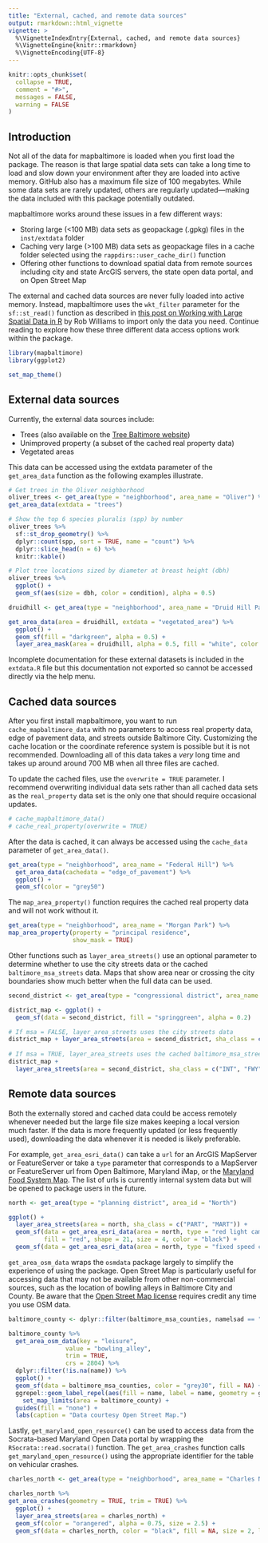 ```yaml
---
title: "External, cached, and remote data sources"
output: rmarkdown::html_vignette
vignette: >
  %\VignetteIndexEntry{External, cached, and remote data sources}
  %\VignetteEngine{knitr::rmarkdown}
  %\VignetteEncoding{UTF-8}
---
```


```r
knitr::opts_chunk$set(
  collapse = TRUE,
  comment = "#>",
  messages = FALSE,
  warning = FALSE
)
```

## Introduction

Not all of the data for mapbaltimore is loaded when you first load the package. The reason is that large spatial data sets can take a long time to load and slow down your environment after they are loaded into active memory. GitHub also has a maximum file size of 100 megabytes. While some data sets are rarely updated, others are regularly updated—making the data included with this package potentially outdated.

mapbaltimore works around these issues in a few different ways:

- Storing large (<100 MB) data sets as geopackage (.gpkg) files in the `inst/extdata` folder
- Caching very large (>100 MB) data sets as geopackage files in a cache folder selected using the `rappdirs::user_cache_dir()` function
- Offering other functions to download spatial data from remote sources including city and state ArcGIS servers, the state open data portal, and on Open Street Map

The external and cached data sources are never fully loaded into active memory. Instead, mapbaltimore uses the `wkt_filter` parameter for the `sf::st_read()` function as described in [this post on Working with Large Spatial Data in R](https://jayrobwilliams.com/posts/2020/09/spatial-sql) by Rob Williams to import only the data you need. Continue reading to explore how these three different data access options work within the package.

```r
library(mapbaltimore)
library(ggplot2)

set_map_theme()
```

## External data sources

Currently, the external data sources include:

- Trees (also available on the [Tree Baltimore website](https://baltimore.maps.arcgis.com/apps/webappviewer/index.html?id=d2cfbbe9a24b4d988de127852e6c26c8%20))
- Unimproved property (a subset of the cached real property data)
- Vegetated areas

This data can be accessed using the extdata parameter of the `get_area_data` function as the following examples illustrate.

```r
# Get trees in the Oliver neighborhood
oliver_trees <- get_area(type = "neighborhood", area_name = "Oliver") %>% 
get_area_data(extdata = "trees")

# Show the top 6 species pluralis (spp) by number
oliver_trees %>% 
  sf::st_drop_geometry() %>% 
  dplyr::count(spp, sort = TRUE, name = "count") %>% 
  dplyr::slice_head(n = 6) %>% 
  knitr::kable()

# Plot tree locations sized by diameter at breast height (dbh)
oliver_trees %>% 
  ggplot() +
  geom_sf(aes(size = dbh, color = condition), alpha = 0.5)
```

```r
druidhill <- get_area(type = "neighborhood", area_name = "Druid Hill Park")

get_area_data(area = druidhill, extdata = "vegetated_area") %>% 
  ggplot() +
  geom_sf(fill = "darkgreen", alpha = 0.5) +
  layer_area_mask(area = druidhill, alpha = 0.5, fill = "white", color = NA, dist = 5)
```

Incomplete documentation for these external datasets is included in the `extdata.R` file but this documentation not exported so cannot be accessed directly via the help menu.

## Cached data sources

After you first install mapbaltimore, you want to run `cache_mapbaltimore_data` with no parameters to access real property data, edge of pavement data, and streets outside Baltimore City. Customizing the cache location or the coordinate reference system is possible but it is not recommended. Downloading all of this data takes a *very* long time and takes up around around 700 MB when all three files are cached.

To update the cached files, use the `overwrite = TRUE` parameter. I recommend overwriting individual data sets rather than all cached data sets as the `real_property` data set is the only one that should require occasional updates.

```r
# cache_mapbaltimore_data()
# cache_real_property(overwrite = TRUE)
```

After the data is cached, it can always be accessed using the `cache_data` parameter of `get_area_data()`.

```r
get_area(type = "neighborhood", area_name = "Federal Hill") %>% 
  get_area_data(cachedata = "edge_of_pavement") %>% 
  ggplot() +
  geom_sf(color = "grey50")
```

The `map_area_property()` function requires the cached real property data and will not work without it.

```r
get_area(type = "neighborhood", area_name = "Morgan Park") %>% 
map_area_property(property = "principal residence",
                  show_mask = TRUE)
```

Other functions such as `layer_area_streets()` use an optional parameter to determine whether to use the city streets data or the cached `baltimore_msa_streets` data. Maps that show area near or crossing the city boundaries show much better when the full data can be used.

```r
second_district <- get_area(type = "congressional district", area_name = "2nd District")

district_map <- ggplot() +
  geom_sf(data = second_district, fill = "springgreen", alpha = 0.2)

# If msa = FALSE, layer_area_streets uses the city streets data
district_map + layer_area_streets(area = second_district, sha_class = c("INT", "FWY"))
  
# If msa = TRUE, layer_area_streets uses the cached baltimore_msa_streets data
district_map +
  layer_area_streets(area = second_district, sha_class = c("INT", "FWY"), msa = TRUE)
```

## Remote data sources

Both the externally stored and cached data could be access remotely whenever needed but the large file size makes keeping a local version much faster. If the data is more frequently updated (or less frequently used), downloading the data whenever it is needed is likely preferable.

For example, `get_area_esri_data()` can take a `url` for an ArcGIS MapServer or FeatureServer or take a `type` parameter that corresponds to a MapServer or FeatureServer url from Open Baltimore, Maryland iMap, or the [Maryland Food System Map](https://mdfoodsystemmap.org/). The list of urls is currently internal system data but will be opened to package users in the future. 

```r
north <- get_area(type = "planning district", area_id = "North")

ggplot() +
  layer_area_streets(area = north, sha_class = c("PART", "MART")) +
  geom_sf(data = get_area_esri_data(area = north, type = "red light cameras"),
          fill = "red", shape = 21, size = 4, color = "black") +
  geom_sf(data = get_area_esri_data(area = north, type = "fixed speed cameras"), fill = "yellow", shape = 25, size = 2, color = "black")
```

`get_area_osm_data` wraps the `osmdata` package largely to simplify the experience of using the package. Open Street Map is particularly useful for accessing data that may not be available from other non-commercial sources, such as the location of bowling alleys in Baltimore City and County. Be aware that the [Open Street Map license](https://wiki.osmfoundation.org/wiki/Licence/Licence_and_Legal_FAQ#What_is_the_licence.2C_how_can_I_use_it.3F) requires credit any time you use OSM data.  

```r
baltimore_county <- dplyr::filter(baltimore_msa_counties, namelsad == "Baltimore County")

baltimore_county %>% 
  get_area_osm_data(key = "leisure",
                value = "bowling_alley",
                trim = TRUE,
                crs = 2804) %>% 
  dplyr::filter(!is.na(name)) %>% 
  ggplot() +
  geom_sf(data = baltimore_msa_counties, color = "grey30", fill = NA) +
  ggrepel::geom_label_repel(aes(fill = name, label = name, geometry = geometry), stat = "sf_coordinates", force = 10, color = "white") +
    set_map_limits(area = baltimore_county) +
  guides(fill = "none") +
  labs(caption = "Data courtesy Open Street Map.")
```

Lastly, `get_maryland_open_resource()` can be used to access data from the Socrata-based Maryland Open Data portal by wrapping the `RSocrata::read.socrata()` function. The `get_area_crashes` function calls `get_maryland_open_resource()` using the appropriate identifier for the table on vehicular crashes.

```r
charles_north <- get_area(type = "neighborhood", area_name = "Charles North")

charles_north %>% 
get_area_crashes(geometry = TRUE, trim = TRUE) %>% 
  ggplot() +
  layer_area_streets(area = charles_north) +
  geom_sf(color = "orangered", alpha = 0.75, size = 2.5) +
  geom_sf(data = charles_north, color = "black", fill = NA, size = 2, linetype = "dashed")
```

